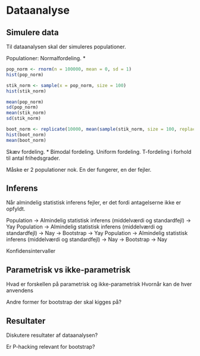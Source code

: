 # Dataanalyse

<!-- 1. Simulering af data (evt. ved hjælp af LCG og BM).  -->

<!-- 2. Eftervise, at hvis ens antagelser ikke er opfyldt, så får man de misvisende resultater, men man kan udnytte f.eks. bootstrap som vil give det rigtige resultat.  -->

<!-- 3. Sammenligning af parametrisk og ikke-parametrisk bootstrap.  -->

## Simulere data 

Til dataanalysen skal der simuleres populationer.

Populationer:
Normalfordeling. *

```r
pop_norm <- rnorm(n = 100000, mean = 0, sd = 1)
hist(pop_norm)
```

```r
stik_norm <- sample(x = pop_norm, size = 100)
hist(stik_norm)
```

```r
mean(pop_norm)
sd(pop_norm)
mean(stik_norm)
sd(stik_norm)
```

```r
boot_norm <- replicate(10000, mean(sample(stik_norm, size = 100, replace = TRUE)))
hist(boot_norm)
mean(boot_norm)
```






Skæv fordeling. *
Bimodal fordeling.
Uniform fordeling.
T-fordeling i forhold til antal frihedsgrader.

Måske er 2 populationer nok. En der fungerer, en der fejler.

## Inferens

Når almindelig statistisk inferens fejler, er det fordi antagelserne ikke er opfyldt. 

Population -> Almindelig statistisk inferens (middelværdi og standardfejl) -> Yay
Population -> Almindelig statistisk inferens (middelværdi og standardfejl) -> Nay -> Bootstrap -> Yay
Population -> Almindelig statistisk inferens (middelværdi og standardfejl) -> Nay -> Bootstrap -> Nay

Konfidensintervaller 

## Parametrisk vs ikke-parametrisk

Hvad er forskellen på parametrisk og ikke-parametrisk
Hvornår kan de hver anvendens

Andre former for bootstrap der skal kigges på?

## Resultater

Diskutere resultater af dataanalysen?

Er P-hacking relevant for bootstrap?
